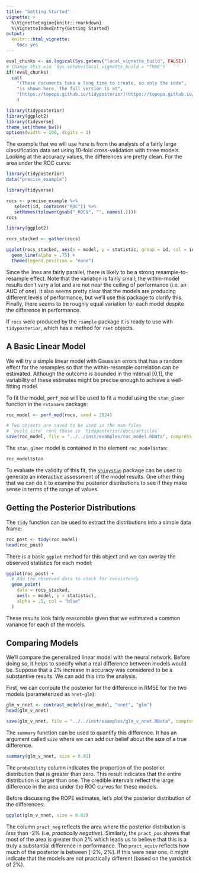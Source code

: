 ```yaml
---
title: "Getting Started"
vignette: >
  %\VignetteEngine{knitr::rmarkdown}
  %\VignetteIndexEntry{Getting Started}
output:
  knitr:::html_vignette:
    toc: yes
---
```


```r
eval_chunks <- as.logical(Sys.getenv("local_vignette_build", FALSE))
# Change this via `Sys.setenv(local_vignette_build = "TRUE")`
if(!eval_chunks) 
  cat(
    "(These documents take a long time to create, so only the code",
    "is shown here. The full version is at",
    "[https://topepo.github.io/tidyposterior](https://topepo.github.io/tidyposterior).)"
    )
```

```r
library(tidyposterior)
library(ggplot2)
library(tidyverse)
theme_set(theme_bw())
options(width = 100, digits = 3)
```

The example that we will use here is from the analysis of a fairly large classification data set using 10-fold cross-validation with three models. Looking at the accuracy values, the differences are pretty clean. For the area under the ROC curve:

```r
library(tidyposterior)
data("precise_example")

library(tidyverse)

rocs <- precise_example %>%
   select(id, contains("ROC")) %>%
   setNames(tolower(gsub("_ROC$", "", names(.)))) 
rocs

library(ggplot2)

rocs_stacked <- gather(rocs)

ggplot(rocs_stacked, aes(x = model, y = statistic, group = id, col = id)) + 
  geom_line(alpha = .75) + 
  theme(legend.position = "none")
```

Since the lines are fairly parallel, there is likely to be a strong resample-to-resample effect. Note that the variation is fairly small; the within-model results don't vary a lot and are not near the ceiling of performance (i.e. an AUC of one). It also seems pretty clear that the models are producing different levels of performance, but we'll use this package to clarify this. Finally, there seems to be roughly equal variation for each model despite the difference in performance. 

If `rocs` were produced by the `rsample` package it is ready to use with `tidyposterior`, which has a method for `rset` objects. 

## A Basic Linear Model

We will try a simple linear model with Gaussian errors that has a random effect for the resamples so that the within-resample correlation can be estimated. Although the outcome is bounded in the interval [0,1], the variability of these estimates might be precise enough to achieve a well-fitting model. 

To fit the model, `perf_mod` will be used to fit a model using the `stan_glmer` function in the `rstanarm` package: 

```r
roc_model <- perf_mod(rocs, seed = 2824)
```
```r
# Two objects are saved to be used in the man files
# `build_site` runs these in `tidyposterior/docs/articles`
save(roc_model, file = "../../inst/examples/roc_model.RData", compress = TRUE)
```

The `stan_glmer` model is contained in the element `roc_model$stan`:

```r
roc_model$stan
```

To evaluate the validity of this fit, the [`shinystan`](http://mc-stan.org/users/interfaces/shinystan) package can be used to generate an interactive assessment of the model results. One other thing that we can do it to examine the posterior distributions to see if they make sense in terms of the range of values.

## Getting the Posterior Distributions

The `tidy` function can be used to extract the distributions into a simple data frame: 

```r
roc_post <- tidy(roc_model)
head(roc_post)
```

There is a basic `ggplot` method for this object and we can overlay the observed statistics for each model:

```r
ggplot(roc_post) + 
  # Add the observed data to check for consistency 
  geom_point(
    data = rocs_stacked, 
    aes(x = model, y = statistic), 
    alpha = .5, col = "blue"
  )
```

These results look fairly reasonable given that we estimated a common variance for each of the models. 

## Comparing Models

We'll compare the generalized linear model with the neural network. Before doing so, it helps to specify what a real difference between models would be. Suppose that a 2% increase in accuracy was considered to be a substantive results. We can add this into the analysis. 

First, we can compute the posterior for the difference in RMSE for the two models (parameterized as `nnet`-`glm`):

```r
glm_v_nnet <- contrast_models(roc_model, "nnet", "glm")
head(glm_v_nnet)
```

```r
save(glm_v_nnet, file = "../../inst/examples/glm_v_nnet.RData", compress = TRUE)
```

The `summary` function can be used to quantify this difference. It has an argument called `size` where we can add our belief about the size of a true difference. 

```r
summary(glm_v_nnet, size = 0.02)
```
The `probability` column indicates the proportion of the posterior distribution that is greater than zero. This result indicates that the entire distribution is larger than one. The credible intervals reflect the large difference in the area under the ROC curves for these models. 

Before discussing the ROPE estimates, let's plot the posterior distribution of the differences:

```r
ggplot(glm_v_nnet, size = 0.02)
```

The column `pract_neg` reflects the area where the posterior distribution is _less_ than -2% (i.e, _practically negative_). Similarly, the `pract_pos` shows that most of the area is greater than 2% which leads us to believe that this is a truly a substantial difference in performance. The `pract_equiv` reflects how much of the posterior is between [-2%, 2%]. If this were near one, it might indicate that the models are not practically different (based on the yardstick of 2%). 

